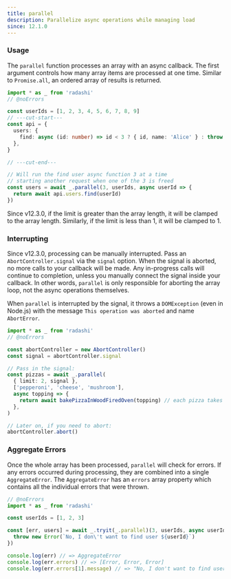 ```yaml
---
title: parallel
description: Parallelize async operations while managing load
since: 12.1.0
---
```


### Usage

The `parallel` function processes an array with an async callback. The first argument controls how many array items are processed at one time. Similar to `Promise.all`, an ordered array of results is returned.

```ts twoslash
import * as _ from 'radashi'
// @noErrors

const userIds = [1, 2, 3, 4, 5, 6, 7, 8, 9]
// ---cut-start---
const api = {
  users: {
    find: async (id: number) => id < 3 ? { id, name: 'Alice' } : throw new Error('Not found'),
  },
}

// ---cut-end---

// Will run the find user async function 3 at a time
// starting another request when one of the 3 is freed
const users = await _.parallel(3, userIds, async userId => {
  return await api.users.find(userId)
})
```

Since v12.3.0, if the limit is greater than the array length, it will be clamped to the array length. Similarly, if the limit is less than 1, it will be clamped to 1.

### Interrupting

Since v12.3.0, processing can be manually interrupted. Pass an `AbortController.signal` via the `signal` option. When the signal is aborted, no more calls to your callback will be made. Any in-progress calls will continue to completion, unless you manually connect the signal inside your callback. In other words, `parallel` is only responsible for aborting the array loop, not the async operations themselves.

When `parallel` is interrupted by the signal, it throws a `DOMException` (even in Node.js) with the message `This operation was aborted` and name `AbortError`.

```ts twoslash
import * as _ from 'radashi'
// @noErrors

const abortController = new AbortController()
const signal = abortController.signal

// Pass in the signal:
const pizzas = await _.parallel(
  { limit: 2, signal },
  ['pepperoni', 'cheese', 'mushroom'],
  async topping => {
    return await bakePizzaInWoodFiredOven(topping) // each pizza takes 10 minutes!
  },
)

// Later on, if you need to abort:
abortController.abort()
```

### Aggregate Errors

Once the whole array has been processed, `parallel` will check for errors. If any errors occurred during processing, they are combined into a single `AggregateError`. The `AggregateError` has an `errors` array property which contains all the individual errors that were thrown.

```ts twoslash
// @noErrors
import * as _ from 'radashi'

const userIds = [1, 2, 3]

const [err, users] = await _.tryit(_.parallel)(3, userIds, async userId => {
  throw new Error(`No, I don\'t want to find user ${userId}`)
})

console.log(err) // => AggregateError
console.log(err.errors) // => [Error, Error, Error]
console.log(err.errors[1].message) // => "No, I don't want to find user 2"
```
